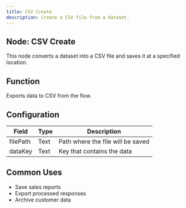 ```yaml
---
title: CSV Create
description: Create a CSV file from a dataset.
---
```


## Node: CSV Create

This node converts a dataset into a CSV file and saves it at a specified location.

## Function
Exports data to CSV from the flow.

## Configuration

| Field     | Type   | Description                         |
|-----------|--------|-------------------------------------|
| filePath  | Text   | Path where the file will be saved   |
| dataKey   | Text   | Key that contains the data          |

## Common Uses
- Save sales reports
- Export processed responses
- Archive customer data

